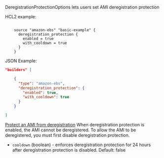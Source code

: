 <!-- Code generated from the comments of the DeregistrationProtectionOptions struct in builder/common/ami_config.go; DO NOT EDIT MANUALLY -->

DeregistrationProtectionOptions lets users set AMI deregistration protection

HCL2 example:

```hcl

	source "amazon-ebs" "basic-example" {
	  deregistration_protection {
	    enabled = true
	    with_cooldown = true
	  }
	}

```

JSON Example:

```json
"builders" [

	{
	  "type": "amazon-ebs",
	  "deregistration_protection": {
	    "enabled": true,
	    "with_cooldown": true
	  }
	}

]
```

[Protect an AMI from deregistration](https://docs.aws.amazon.com/AWSEC2/latest/UserGuide/ami-deregistration-protection.html)
When deregistration protection is enabled, the AMI cannot be deregistered.
To allow the AMI to be deregistered, you must first disable deregistration protection.
  - `cooldown` (boolean) - enforces deregistration protection for 24 hours after deregistration protection is disabled. Default: false

<!-- End of code generated from the comments of the DeregistrationProtectionOptions struct in builder/common/ami_config.go; -->

